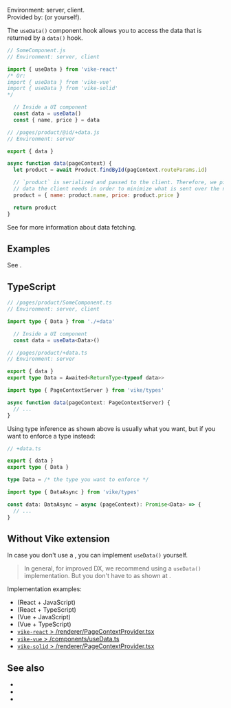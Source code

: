 
Environment: server, client.  
Provided by: <UiFrameworkVikeExtension /> (or <Link href="#without-vike-extension">yourself</Link>).

The `useData()` component hook allows you to access the data that is returned by a <Link href="/data">`data()` hook</Link>.

```js
// SomeComponent.js
// Environment: server, client

import { useData } from 'vike-react'
/* Or:
import { useData } from 'vike-vue'
import { useData } from 'vike-solid'
*/

  // Inside a UI component
  const data = useData()
  const { name, price } = data
```

```js
// /pages/product/@id/+data.js
// Environment: server

export { data }

async function data(pageContext) {
  let product = await Product.findById(pagContext.routeParams.id)

  // `product` is serialized and passed to the client. Therefore, we pick only the
  // data the client needs in order to minimize what is sent over the network.
  product = { name: product.name, price: product.price }

  return product
}
```

See <Link href="/data-fetching" /> for more information about data fetching.


## Examples

See <Link href="/data#examples" />.


## TypeScript

```ts
// /pages/product/SomeComponent.ts
// Environment: server, client

import type { Data } from './+data'

  // Inside a UI component
  const data = useData<Data>()
```

```ts
// /pages/product/+data.ts
// Environment: server

export { data }
export type Data = Awaited<ReturnType<typeof data>>

import type { PageContextServer } from 'vike/types'

async function data(pageContext: PageContextServer) {
  // ...
}
```

Using type inference as shown above is usually what you want, but if you want to enforce a type instead:

```ts
// +data.ts

export { data }
export type { Data }

type Data = /* the type you want to enforce */

import type { DataAsync } from 'vike/types'

const data: DataAsync = async (pageContext): Promise<Data> => {
  // ...
}
```

## Without Vike extension

In case you don't use a <UiFrameworkVikeExtension />, you can implement `useData()` yourself.

> In general, for improved DX, we recommend using a `useData()` implementation. But you don't have to as shown at <Link href="/data#without-usedata" doNotInferSectionTitle />.

Implementation examples:
 - <Link href='/boilerplates/boilerplate-react/renderer/useData.js' /> (React + JavaScript)
 - <Link href='/boilerplates/boilerplate-react-ts/renderer/useData.ts' /> (React + TypeScript)
 - <Link href='/boilerplates/boilerplate-vue/renderer/useData.js' /> (Vue + JavaScript)
 - <Link href='/boilerplates/boilerplate-vue-ts/renderer/useData.ts' /> (Vue + TypeScript)
 - [`vike-react` > /renderer/PageContextProvider.tsx](https://github.com/vikejs/vike-react/blob/main/packages/vike-react/renderer/PageContextProvider.tsx)
 - [`vike-vue` > /components/useData.ts](https://github.com/vikejs/vike-vue/blob/main/vike-vue/components/useData.ts)
 - [`vike-solid` > /renderer/PageContextProvider.tsx](https://github.com/vikejs/vike-solid/blob/main/vike-solid/renderer/PageContextProvider.tsx)


## See also

- <Link href="/data-fetching" />
- <Link href="/data" />
- <Link href="/usePageContext" />
